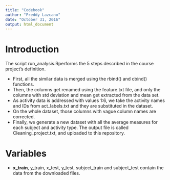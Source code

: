 ---
title: "Codebook"
author: "Freddy Lazcano"
date: "October 31, 2016"
output: html_document
---

# Introduction


The script run_analysis.Rperforms the 5 steps described in the course project's definition.

* First, all the similar data is merged using the rbind() and cbind() functions.  
* Then, the columns get renamed using the feature.txt file, and only the columns with std deviation and mean get extracted from the data set.  
* As activity data is addressed with values 1:6, we take the activity names and IDs from act_labels.txt and they are substituted in the dataset.  
* On the whole dataset, those columns with vague column names are corrected.  
* Finally, we generate a new dataset with all the average measures for each subject and activity type. The output file is called Cleaning_project.txt, and uploaded to this repository. 


# Variables

* **x_train**, y_train, x_test, y_test, subject_train and subject_test contain the data from the downloaded files.